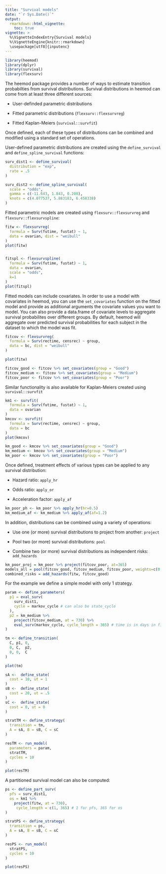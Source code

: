 ```yaml
---
title: "Survival models"
date: "`r Sys.Date()`"
output:
  rmarkdown::html_vignette:
    toc: true 
vignette: >
  %\VignetteIndexEntry{Survival models}
  %\VignetteEngine{knitr::rmarkdown}
  \usepackage[utf8]{inputenc}
---
```


```r
library(heemod)
library(dplyr)
library(survival)
library(flexsurv)
```

The heemod package provides a number of ways to estimate transition probabilties from survival distributions.  Survival distributions in heemod can come from at least three different sources:

+ User-definded parametric distributions

+ Fitted parametric distributions (`flexsurv::flexsurvreg`)

+ Fitted Kaplan-Meiers (`survival::survfit`)

Once defined, each of these types of distributions can be combined and modified using a standard set of operations.

User-defined parametric distributions are created using the `define_survival` and `define_spline_survival` functions:
```r

surv_dist1 <- define_survival(
  distribution = "exp",
  rate = .5
)

surv_dist2 <- define_spline_survival(
  scale = "odds",
  gamma = c(-11.643, 1.843, 0.208),
  knots = c(4.077537, 5.883183, 6.458338)
)

```

Fitted parametric models are created using `flexsurv::flexsurvreg` and `flexsurv::flexsurvspline`:

```r


fitw <- flexsurvreg(
  formula = Surv(futime, fustat) ~ 1,
  data = ovarian, dist = "weibull"
)
plot(fitw)


fitspl <- flexsurvspline(
  formula = Surv(futime, fustat) ~ 1,
  data = ovarian,
  scale = "odds",
  k=1
)
plot(fitspl)

```

Fitted models can include covariates.  In order to use a model with covariates in heemod, you can use the `set_covariates` function on the fitted model and provide as additional arguments the covariate values you want to model.  You can also provide a data.frame of covariate levels to aggregate survival probabilites over different groups.  By default, heemod will aggregate over predicted survival probabilities for each subject in the dataset to which the model was fit.

```r


fitcov <- flexsurvreg(
  formula = Surv(rectime, censrec) ~ group,
  data = bc, dist = "weibull"
)

plot(fitw)

fitcov_good <- fitcov %>% set_covariates(group = "Good")
fitcov_medium <- fitcov %>% set_covariates(group = "Medium")
fitcov_poor <- fitcov %>% set_covariates(group = "Poor")

```


Similar functionality is also available for Kaplan-Meiers created using `survival::survfit`
```r

km1 <- survfit(
  formula = Surv(futime, fustat) ~ 1,
  data = ovarian
)
kmcov <- survfit(
  formula = Surv(rectime, censrec) ~ group,
  data = bc
)
plot(kmcov)

km_good <- kmcov %>% set_covariates(group = "Good")
km_medium <- kmcov %>% set_covariates(group = "Medium")
km_poor <- kmcov %>% set_covariates(group = "Poor")

```

Once defined, treatment effects of various types can be applied to any survival distribution:

+ Hazard ratio: `apply_hr`

+ Odds ratio: `apply_or`

+ Acceleration factor: `apply_af`

```r
km_poor_ph <- km_poor %>% apply_hr(hr=0.5)
km_medium_af <- km_medium %>% apply_af(af=1.2)

```

In addition, distributions can be combined using a variety of operations:

+ Use one (or more) survival distributions to project from another: `project`

+ Pool two (or more) survival distributions: `pool`

+ Combine two (or more) survival distributions as independent risks: `add_hazards`

```r

km_poor_proj = km_poor %>% project(fitcov_poor, at=365)
models_all = pool(fitcov_good, fitcov_medium, fitcov_poor, weights=c(0.25, 0.25, 0.5))
combined_risks = add_hazards(fitw, fitcov_good)

```


For the example we define a simple model with only 1 strategy.

```r
param <- define_parameters(
  p1 = eval_surv(
    surv_dist1,
    cycle = markov_cycle # can also be state_cycle
  ),
  p2 = km_medium %>%
    project(fitcov_medium, at = 730) %>%
    eval_surv(markov_cycle, cycle_length = 365) # time is in days in fitw, in years in markov_cycle
)

tm <- define_transition(
  C, p1, 0,
  0, C,  p2,
  0, 0,  C
)

plot(tm)

sA <-  define_state(
  cost = 10, ut = 1
)
sB <-  define_state(
  cost = 20, ut = .5
)
sC <-  define_state(
  cost = 0, ut = 0
)

stratTM <- define_strategy(
  transition = tm,
  A = sA, B = sB, C = sC
)

resTM <- run_model(
  parameters = param,
  stratTM,
  cycles = 10
)
```

```r
plot(resTM)
```

A partitioned survival model can also be computed:

```r
ps <- define_part_surv(
  pfs = surv_dist1,
  os = km1 %>%
    project(fitw, at = 730),
     cycle_length = c(1, 365) # 1 for pfs, 365 for os
)

stratPS <- define_strategy(
  transition = ps,
  A = sA, B = sB, C = sC
)

resPS <- run_model(
  stratPS,
  cycles = 10
)
```

```r
plot(resPS)
```
